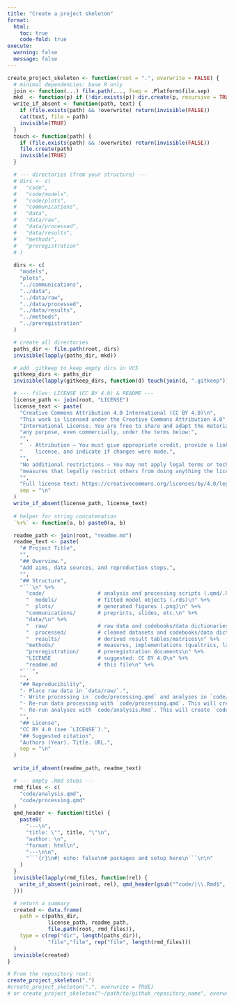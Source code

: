 ```yaml
---
title: "Create a project skeleton"
format:
  html:
    toc: true
    code-fold: true
execute:
  warning: false
  message: false
---
```


```r

create_project_skeleton <- function(root = ".", overwrite = FALSE) {
  # minimal dependencies: base R only
  join <- function(...) file.path(..., fsep = .Platform$file.sep)
  mkd  <- function(p) if (!dir.exists(p)) dir.create(p, recursive = TRUE, showWarnings = FALSE)
  write_if_absent <- function(path, text) {
    if (file.exists(path) && !overwrite) return(invisible(FALSE))
    cat(text, file = path)
    invisible(TRUE)
  }
  touch <- function(path) {
    if (file.exists(path) && !overwrite) return(invisible(FALSE))
    file.create(path)
    invisible(TRUE)
  }

  # --- directories (from your structure) ---
  # dirs <- c(
  #   "code",
  #   "code/models",
  #   "code/plots",
  #   "communications",
  #   "data",
  #   "data/raw",
  #   "data/processed",
  #   "data/results",
  #   "methods",
  #   "preregistration"
  # )
  
  dirs <- c(
    "models",
    "plots",
    "../communications",
    "../data",
    "../data/raw",
    "../data/processed",
    "../data/results",
    "../methods",
    "../preregistration"
  )

  # create all directories
  paths_dir <- file.path(root, dirs)
  invisible(lapply(paths_dir, mkd))

  # add .gitkeep to keep empty dirs in VCS
  gitkeep_dirs <- paths_dir
  invisible(lapply(gitkeep_dirs, function(d) touch(join(d, ".gitkeep"))))

  # --- files: LICENSE (CC BY 4.0) & README ---
  license_path <- join(root, "LICENSE")
  license_text <- paste(
    "Creative Commons Attribution 4.0 International (CC BY 4.0)\n",
    "This work is licensed under the Creative Commons Attribution 4.0",
    "International License. You are free to share and adapt the material for",
    "any purpose, even commercially, under the terms below:",
    "",
    "  - Attribution — You must give appropriate credit, provide a link to the",
    "    license, and indicate if changes were made.",
    "",
    "No additional restrictions — You may not apply legal terms or technological",
    "measures that legally restrict others from doing anything the license permits.",
    "",
    "Full license text: https://creativecommons.org/licenses/by/4.0/legalcode",
    sep = "\n"
  )
  write_if_absent(license_path, license_text)
  
  # helper for string concatenation
  `%+%` <- function(a, b) paste0(a, b)

  readme_path <- join(root, "readme.md")
  readme_text <- paste(
    "# Project Title",
    "",
    "## Overview.",
    "Add aims, data sources, and reproduction steps.",
    "",
    "## Structure",
    "```\n" %+%
      "code/                 # analysis and processing scripts (.qmd/.Rmd)\n" %+%
      "  models/             # fitted model objects (.rds)\n" %+%
      "  plots/              # generated figures (.png)\n" %+%
      "communications/       # preprints, slides, etc.\n" %+%
      "data/\n" %+%
      "  raw/                # raw data and codebooks/data dictionaries (should be read-only, except for removal of private data)\n" %+%
      "  processed/          # cleaned datasets and codebooks/data dictionaries\n" %+%
      "  results/            # derived result tables/matrices\n" %+%
      "methods/              # measures, implementations (qualtrics, lab.js, psychopy files, etc.), .docx files with items, etc.\n" %+%
      "preregistration/      # preregistration documents\n" %+%
      "LICENSE               # suggested: CC BY 4.0\n" %+%
      "readme.md             # this file\n" %+%
    "```",
    "",
    "## Reproducibility",
    "- Place raw data in `data/raw/`.",
    "- Write processing in `code/processing.qmd` and analyses in `code/analyses.qmd`.",
    "- Re-run data processing with `code/processing.qmd`. This will create `code/processing.html` and files in `data/processed/` and `data/results/`.",
    "- Re-run analyses with `code/analysis.Rmd`. This will create `code/processing.html`, plots in `code/plots/` and fitted model objects in `code/models/`.",
    "",
    "## License",
    "CC BY 4.0 (see `LICENSE`).",
    "## Suggested citation",
    "Authors (Year). Title. URL.",
    sep = "\n"
  )
  
  write_if_absent(readme_path, readme_text)

  # --- empty .Rmd stubs ---
  rmd_files <- c(
    "code/analysis.qmd",
    "code/processing.qmd"
  )
  qmd_header <- function(title) {
    paste0(
      "---\n",
      "title: \"", title, "\"\n",
      "author: \n",
      "format: html\n",
      "---\n\n",
      "```{r}\n#| echo: false\n# packages and setup here\n```\n\n"
    )
  }
  invisible(lapply(rmd_files, function(rel) {
    write_if_absent(join(root, rel), qmd_header(gsub("^code/|\\.Rmd$", "", rel)))
  }))

  # return a summary
  created <- data.frame(
    path = c(paths_dir,
             license_path, readme_path,
             file.path(root, rmd_files)),
    type = c(rep("dir", length(paths_dir)),
             "file","file", rep("file", length(rmd_files)))
  )
  invisible(created)
}

# From the repository root:
create_project_skeleton(".")
#create_project_skeleton(".", overwrite = TRUE)
# or create_project_skeleton("~/path/to/github_repository_name", overwrite = TRUE)

```

